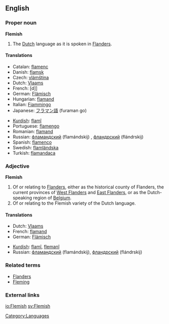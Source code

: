 ==English==

===Proper noun===
{{wikipedia|Flemish}}
'''Flemish'''

# The [[Dutch]] language as it is spoken in [[Flanders]].

====Translations====
{{top}}
*Catalan: [[flamenc]]
*Danish: [[flamsk]]
*Czech: [[vlámština]] {{f}}
*Dutch: [[Vlaams]] {{n}}
*French: [d]] {{m}}
*German: [[Flämisch]] {{n}}
*Hungarian: [[flamand]]
*Italian: [[Fiammingo]] {{m}}
*Japanese: [[フラマン語]] (furaman go)
{{mid}}
*[[Kurdish]]: [[flamî]] {{f}}
*Portuguese: [[flamengo]] {{m}}
*Romanian: [[flamand]] {{m}}
*Russian: [[фламандский]] (flamándskij) {{m}}, [[фландрский]] (flándrskij) {{m}}
*Spanish: [[flamenco]] {{m}}
*Swedish: [[flamländska]]
*Turkish: [[flamandaca]]
{{bottom}}

===Adjective===
{{wikipedia|Flanders}}
'''Flemish'''

# Of or relating to [[Flanders]], either as the historical county of Flanders, the current provinces of [[West Flanders]] and [[East Flanders]], or as the Dutch-speaking region of [[Belgium]].
# Of or relating to the Flemish variety of the Dutch language.

====Translations====
{{top}}
*Dutch: [[Vlaams]]
*French: [[flamand]]
*German: [[Flämisch]]
{{mid}}
*[[Kurdish]]: [[flamî]], [[flemanî]]
*Russian: [[фламандский]] (flamándskij), [[фландрский]] (flándrskij)
{{bottom}}

===Related terms===
*[[Flanders]]
*[[Fleming]]

===External links===
{{ethnologue|code=nld}}
{{ethnologue|lang=Vlaams|code=vls}}

[[Category:Languages]]

[[io:Flemish]]
[[sv:Flemish]]